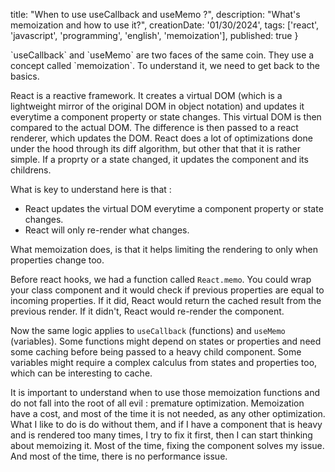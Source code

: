 
  title: "When to use useCallback and useMemo ?",
  description: "What's memoization and how to use it?",
  creationDate: '01/30/2024',
  tags: ['react', 'javascript', 'programming', 'english', 'memoization'],
  published: true
}

<BlogPostLayout meta={meta}>
`useCallback` and `useMemo` are two faces of the same coin. They use a concept called `memoization`. To understand it, we need to get back to the basics.

React is a reactive framework. It creates a virtual DOM (which is a lightweight mirror of the original DOM in object notation) and updates it everytime a component property or state changes. This virtual DOM is then compared to the actual DOM. The difference is then passed to a react renderer, which updates the DOM. React does a lot of optimizations done under the hood through its diff algorithm, but other that that it is rather simple. If a proprty or a state changed, it updates the component and its childrens.

What is key to understand here is that : 
- React updates the virtual DOM everytime a component property or state changes. 
- React will only re-render what changes.

What memoization does, is that it helps limiting the rendering to only when properties change too.

Before react hooks, we had a function called `React.memo`. You could wrap your class component and it would check if previous properties are equal to incoming properties. If it did, React would return the cached result from the previous render. If it didn't, React would re-render the component.

Now the same logic applies to `useCallback` (functions) and `useMemo` (variables). Some functions might depend on states or properties and need some caching before being passed to a heavy child component. Some variables might require a complex calculus from states and properties too, which can be interesting to cache.

It is important to understand when to use those memoization functions and do not fall into the root of all evil : premature optimization. Memoization have a cost, and most of the time it is not needed, as any other optimization. What I like to do is do without them, and if I have a component that is heavy and is rendered too many times, I try to fix it first, then I can start thinking about memoizing it. Most of the time, fixing the component solves my issue. And most of the time, there is no performance issue.
</BlogPostLayout>